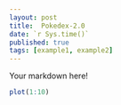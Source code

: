 ```yaml
---
layout: post
title:  Pokedex-2.0
date: `r Sys.time()`
published: true
tags: [example1, example2]
---
```


Your markdown here!

```r
plot(1:10)
```
